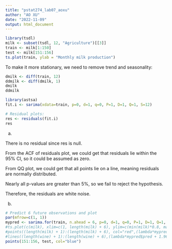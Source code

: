 ```yaml
---
title: "pstat274_lab07_aoxu"
author: "AO XU"
date: "2022-11-09"
output: html_document
---
```


```r
library(tsdl)
milk <- subset(tsdl, 12, "Agriculture")[[3]]
train <- milk[1:150]
test <- milk[151:156]
ts.plot(train, ylab = "Monthly milk production")
```
To make it more stationary, we need to remove trend and seasonality:

```r
dmilk <- diff(train, 12)
ddmilk <- diff(dmilk, 1)
dmilk
ddmilk
```

```r
library(astsa)
fit.i <- sarima(xdata=train, p=0, d=1, q=0, P=1, D=1, Q=1, S=12)
```
```r
# Residual plots:
res <- residuals(fit.i)
res
```

(a)

There is no residual since res is null.

From the ACF of residuals plot, we could get that residuals lie within the 95% CI, so it could be assumed as zero. 

From QQ plot, we could get that all points lie on a line, meaning residuals are normally distributed. 

Nearly all p-values are greater than 5%, so we fail to reject the hypothesis.

Therefore, the residuals are white noise.

(b)

```r
# Predict 6 future observations and plot
par(mfrow=c(1, 1))
mypred <- sarima.for(train, n.ahead = 6, p=0, d=1, q=0, P=1, D=1, Q=1, S=12)
#ts.plot(c(milk), xlim=c(1, length(milk) + 6), ylim=c(min(milk)*0.8, max(milk)*1.2))
#points((length(milk) + 1):(length(milk) + 6), col="red",(lambda*mypred$pred + 1)^(1/lambda))
#lines((length(wine) + 1):(length(wine) + 6),(lambda*mypred$pred + 1.96*mypred$se + 1)^(1/lambda), lty=2)
points(151:156, test, col="blue")
```

